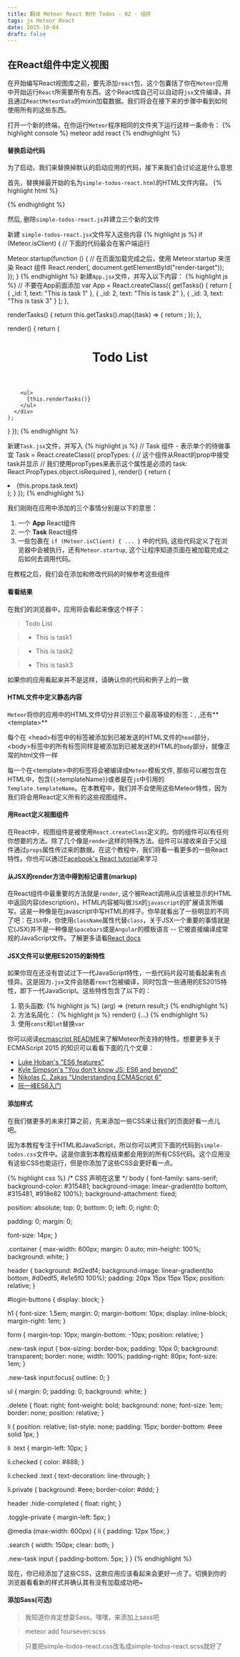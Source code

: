 ```yaml
---
title: 翻译 Meteor React 制作 Todos - 02 - 组件
tags: js Meteor React
date: 2015-10-04
draft: false
---
```


## 在React组件中定义视图

在开始编写React视图库之前，要先添加`react`包，这个包囊括了你在`Meteor`应用中开始运行`React`所需要所有东西。这个React库自己可以自动将`jsx`文件编译，并且通过`ReactMeteorData`的mixin加载数据。我们将会在接下来的步骤中看到如何使用所有的这些东西。

打开一个新的终端，在你运行`Meteor`程序相同的文件夹下运行这样一条命令：
{% highlight console %}
meteor add react
{% endhighlight %}

#### 替换启动代码

为了启动，我们来替换掉默认的启动应用的代码，接下来我们会讨论这是什么意思

首先，替换掉最开始的名为`simple-todos-react.html`的HTML文件内容。
{% highlight html %}
<head>
  <title>Todo List</title>
</head>
 
<body>
  <div id="render-target"></div>
</body>
{% endhighlight %}

然后, 删除`simple-todos-react.js`并建立三个新的文件

新建 `simple-todos-react.jsx`文件写入这些内容
{% highlight js %}
if (Meteor.isClient) {
  // 下面的代码最会在客户端运行
 
  Meteor.startup(function () {
    // 在页面加载完成之后，使用 Meteor.startup 来渲染 React 组件
    React.render(<App />, document.getElementById("render-target"));
  });
}
{% endhighlight %}
新建`App.jsx`文件，并写入以下内容：
{% highlight js %}
// 不要在App前面添加 var
App = React.createClass({
  getTasks() {
    return [
      { _id: 1, text: "This is task 1" },
      { _id: 2, text: "This is task 2" },
      { _id: 3, text: "This is task 3" }
    ];
  },
 
  renderTasks() {
    return this.getTasks().map((task) => {
      return <Task key={task._id} task={task} />;
    });
  },
 
  render() {
    return (
      <div className="container">
        <header>
          <h1>Todo List</h1>
        </header>
 
        <ul>
          {this.renderTasks()}
        </ul>
      </div>
    );
  }
});
{% endhighlight %}

新建`Task.jsx`文件，并写入
{% highlight js %}
// Task 组件 - 表示单个的待做事宜
Task = React.createClass({
  propTypes: {
    // 这个组件从React的prop中接受task并显示
    // 我们使用propTypes来表示这个属性是必须的
    task: React.PropTypes.object.isRequired
  },
  render() {
    return (
      <li>{this.props.task.text}</li>
    );
  }
});
{% endhighlight %}

我们刚刚在应用中添加的三个事情分别是以下的意思：

1. 一个 **App** React组件
2. 一个 **Task** React组件
3. 一些包裹在 `if (Meteor.isClient) { ... }` 中的代码, 这些代码定义了在浏览器中会被执行，还有`Meteor.startup`, 这个让程序知道页面在被加载完成之后如何去调用代码。

在教程之后，我们会在添加和修改代码的时候参考这些组件

#### 看看结果

在我们的浏览器中，应用将会看起来像这个样子：

> Todo List

> * This is task1

> * This is task2

> * This is task3

如果你的应用看起来并不是这样，请确认你的代码和例子上的一致

#### HTML文件中定义静态内容

`Meteor`将你的应用中的HTML文件切分并识别三个最高等级的标签：**<head>**, **<body>**,还有**\<template\>**

每个在 \<head\>标签中的标签被添加到已被发送的HTML文件的`head`部分，\<body\>标签中的所有标签同样是被添加到已被发送的HTML的`body`部分，就像正常的html文件一样

每一个在\<template\>中的标签将会被编译成`Meteor`模板文件, 那些可以被包含在HTML中，包含\{\{>templateName\}\}或者是在`js`中引用的`Template.templateName`。在本教程中，我们并不会使用这些Meteor特性，因为我们将会用React定义所有的这些视图组件。

#### 用React定义视图组件

在React中，视图组件是被使用`React.createClass`定义的。你的组件可以有任何你想要的方法。除了几个像是`render`这样的特殊方法。组件可以接收来自于父组件通过`props`属性传过来的数据。在这个教程中，我们将看一看更多的一些React特性。你也可以通过[Facebook's React  tutorial](https://facebook.github.io/react/docs/tutorial.html)来学习

#### 从JSX的render方法中得到标记语言(markup)

在React组件中最重要的方法就是`render`, 这个被React调用从应该被显示的HTML中返回内容(description)，HTML内容被叫做`JSX`的`javascript`的扩展语言所编写。这是一种像是在javascript中写HTML的样子。你早就看出了一些明显的不同了吧：在`JSX`中，你使用`className`属性代替`class`，关于JSX一个重要的事情就是它(JSX)并不是一种像是`Spacebars`或是`Angular`的模板语言 -- 它被直接编译成常规的JavaScript文件。了解更多请看[React docs](https://facebook.github.io/react/docs/jsx-in-depth.html)

#### JSX文件可以使用ES2015的新特性

如果你现在还没有尝试过下一代JavaScript特性，一些代码片段可能看起来有点怪异。这是因为`.jsx`文件会随着`react`包被编译，同时包含一些通用的ES2015特性，即下一代JavaScript。这些特性包含了以下的：

1. 箭头函数:
{% highlight js %}
(arg) => {return result;}
{% endhighlight %}
2. 方法名简化：
{% highlight js %}
render() {...}
{% endhighlight %}
3. 使用`const`和`let`替换`var`

你可以阅读[ecmascript README](https://github.com/meteor/meteor/blob/master/packages/ecmascript/README.md)来了解Meteor所支持的特性。想要更多关于 ECMAScript 2015 的知识可以看看下面的几个文章：

* [Luke Hoban's "ES6 features"](git.io/es6features)
* [Kyle Simpson's "You don't know JS: ES6 and beyond"](https://github.com/getify/You-Dont-Know-JS/tree/master/es6%20%26%20beyond)
* [Nikolas C. Zakas "Understanding ECMAScript 6"](https://github.com/nzakas/understanding-6)
* [阮一峰ES6入门](http://es6.ruanyifeng.com/#docs/intro)

#### 添加样式

在我们做更多的未来打算之前，先来添加一些CSS来让我们的页面好看一点儿吧。

因为本教程专注于HTML和JavaScript，所以你可以拷贝下面的代码到`simple-todos.css`文件中。这是你直到本教程结束都会用到的所有CSS代码。这个应用没有这些CSS也能运行，但是你添加了这些CSS会更好看一点。

{% highlight css %}
/* CSS 声明在这里 */
body {
  font-family: sans-serif;
  background-color: #315481;
  background-image: linear-gradient(to bottom, #315481, #918e82 100%);
  background-attachment: fixed;

  position: absolute;
  top: 0;
  bottom: 0;
  left: 0;
  right: 0;

  padding: 0;
  margin: 0;

  font-size: 14px;
}

.container {
  max-width: 600px;
  margin: 0 auto;
  min-height: 100%;
  background: white;
}

header {
  background: #d2edf4;
  background-image: linear-gradient(to bottom, #d0edf5, #e1e5f0 100%);
  padding: 20px 15px 15px 15px;
  position: relative;
}

#login-buttons {
  display: block;
}

h1 {
  font-size: 1.5em;
  margin: 0;
  margin-bottom: 10px;
  display: inline-block;
  margin-right: 1em;
}

form {
  margin-top: 10px;
  margin-bottom: -10px;
  position: relative;
}

.new-task input {
  box-sizing: border-box;
  padding: 10px 0;
  background: transparent;
  border: none;
  width: 100%;
  padding-right: 80px;
  font-size: 1em;
}

.new-task input:focus{
  outline: 0;
}

ul {
  margin: 0;
  padding: 0;
  background: white;
}

.delete {
  float: right;
  font-weight: bold;
  background: none;
  font-size: 1em;
  border: none;
  position: relative;
}

li {
  position: relative;
  list-style: none;
  padding: 15px;
  border-bottom: #eee solid 1px;
}

li .text {
  margin-left: 10px;
}

li.checked {
  color: #888;
}

li.checked .text {
  text-decoration: line-through;
}

li.private {
  background: #eee;
  border-color: #ddd;
}

header .hide-completed {
  float: right;
}

.toggle-private {
  margin-left: 5px;
}

@media (max-width: 600px) {
  li {
    padding: 12px 15px;
  }

  .search {
    width: 150px;
    clear: both;
  }

  .new-task input {
    padding-bottom: 5px;
  }
}
{% endhighlight %}

现在，你已经添加了这些CSS，这款应用应该看起来会更好一点了。切换到你的浏览器看看新的样式并确认其有没有加载成功吧~

#### 添加Sass(可选)

> 我知道你肯定想耍Sass。嘿嘿，来添加上sass吧

> meteor add fourseven:scss

> 只要把simple-todos-react.css改名成simple-todos-react.scss就好了
